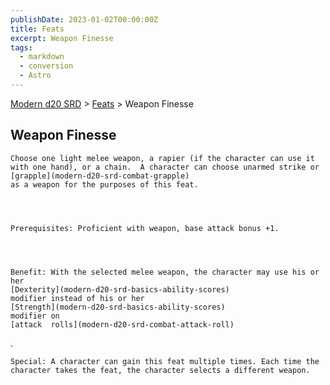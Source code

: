 ```yaml
---
publishDate: 2023-01-02T00:00:00Z
title: Feats
excerpt: Weapon Finesse
tags:
  - markdown
  - conversion
  - Astro
---
```


[Modern d20 SRD](/#modernD20) > [Feats](modern-d20-srd-feats-index) > Weapon Finesse

## Weapon Finesse




    Choose one light melee weapon, a rapier (if the character can use it with one hand), or a chain.  A character can choose unarmed strike or
    [grapple](modern-d20-srd-combat-grapple)
    as a weapon for the purposes of this feat.




    Prerequisites: Proficient with weapon, base attack bonus +1.




    Benefit: With the selected melee weapon, the character may use his or her
    [Dexterity](modern-d20-srd-basics-ability-scores)
    modifier instead of his or her
    [Strength](modern-d20-srd-basics-ability-scores)
    modifier on
    [attack  rolls](modern-d20-srd-combat-attack-roll)
.

    Special: A character can gain this feat multiple times. Each time the character takes the feat, the character selects a different weapon.
